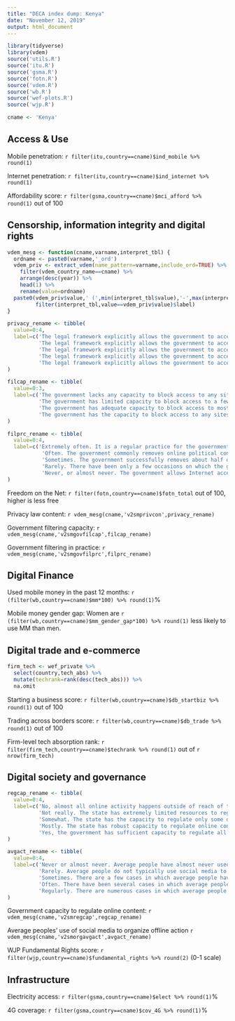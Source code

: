 ```yaml
---
title: "DECA index dump: Kenya"
date: "November 12, 2019"
output: html_document
---
```


```r
library(tidyverse)
library(vdem)
source('utils.R')
source('itu.R')
source('gsma.R')
source('fotn.R')
source('vdem.R')
source('wb.R')
source('wef-plots.R')
source('wjp.R')

cname <- 'Kenya'
```

## Access & Use

Mobile penetration: `r filter(itu,country==cname)$ind_mobile %>% round(1)`

Internet penetration: `r filter(itu,country==cname)$ind_internet %>% round(1)`

Affordability score: `r filter(gsma,country==cname)$mci_afford %>% round(1)` out of 100


## Censorship, information integrity and digital rights

```r
vdem_mesg <- function(cname,varname,interpret_tbl) {
  ordname <- paste0(varname,'_ord')
  vdem_priv <- extract_vdem(name_pattern=varname,include_ord=TRUE) %>%
    filter(vdem_country_name==cname) %>%
    arrange(desc(year)) %>%
    head(1) %>%
    rename(value=ordname)
  paste0(vdem_priv$value,' (',min(interpret_tbl$value),'-',max(interpret_tbl$value),' scale): ',
         filter(interpret_tbl,value==vdem_priv$value)$label)
}

privacy_rename <- tibble(
  value=0:4,
  label=c('The legal framework explicitly allows the government to access any type of personal data on the Internet.',
          'The legal framework explicitly allows the government to access most types of personal data on the Internet.',
          'The legal framework explicitly allows the government to access many types of personal data on the Internet.',
          'The legal framework explicitly allows the government to access only a few types of personal information on the Internet.',
          'The legal framework explicitly allows the government to access personal information on the Internet only in extraordinary circumstances.')
)

filcap_rename <- tibble(
  value=0:3,
  label=c('The government lacks any capacity to block access to any sites on the Internet.',
          'The government has limited capacity to block access to a few sites on the Internet.',
          'The government has adequate capacity to block access to most, but not all, specific sites on the Internet if it wanted to.',
          'The government has the capacity to block access to any sites on the Internet if it wanted to.')
)

filprc_rename <- tibble(
  value=0:4,
  label=c('Extremely often. It is a regular practice for the government to remove political content, except to sites that are pro-government.',
           'Often. The government commonly removes online political content, except sites that are pro-government.',
           'Sometimes. The government successfully removes about half of the critical online political content.',
           'Rarely. There have been only a few occasions on which the government removed political content.',
           'Never, or almost never. The government allows Internet access that is unrestricted.')
)
```

Freedom on the Net: `r filter(fotn,country==cname)$fotn_total` out of 100, higher is less free

Privacy law content: `r vdem_mesg(cname,'v2smprivcon',privacy_rename)`

Government filtering capacity: `r vdem_mesg(cname,'v2smgovfilcap',filcap_rename)`

Government filtering in practice: `r vdem_mesg(cname,'v2smgovfilprc',filprc_rename)`

## Digital Finance

Used mobile money in the past 12 months: `r (filter(wb,country==cname)$mm*100) %>% round(1)`%

Mobile money gender gap: Women are `r (filter(wb,country==cname)$mm_gender_gap*100) %>% round(1)` less likely to use MM than men.

## Digital trade and e-commerce

```r
firm_tech <- wef_private %>% 
  select(country,tech_abs) %>% 
  mutate(techrank=rank(desc(tech_abs))) %>% 
  na.omit
```

Starting a business score: `r filter(wb,country==cname)$db_startbiz %>% round(1)` out of 100

Trading across borders score: `r filter(wb,country==cname)$db_trade %>% round(1)` out of 100

Firm-level tech absorption rank: `r filter(firm_tech,country==cname)$techrank %>% round(1)` out of `r nrow(firm_tech)`

## Digital society and governance

```r
regcap_rename <- tibble(
  value=0:4,
  label=c('No, almost all online activity happens outside of reach of the state, where it lacks the capacity to remove illegal content.',
          'Not really. The state has extremely limited resources to regulate online content.',
          'Somewhat. The state has the capacity to regulate only some online content or some portions of the law.',
          'Mostly. The state has robust capacity to regulate online content, though not enough to regulate all content and all portions of the law.',
          'Yes, the government has sufficient capacity to regulate all online content.')
)

avgact_rename <- tibble(
  value=0:4,
  label=c('Never or almost never. Average people have almost never used social media to organize offline political action.',
          'Rarely. Average people do not typically use social media to organize offline political action.',
          'Sometimes. There are a few cases in which average people have used social media to organize offline political action.',
          'Often. There have been several cases in which average people have used social media to organize offline political action.',
          'Regularly. There are numerous cases in which average people have used social media to organize offline political action.')
)
```

Government capacity to regulate online content: `r vdem_mesg(cname,'v2smregcap',regcap_rename)`

Average peoples' use of social media to organize offline action `r vdem_mesg(cname,'v2smorgavgact',avgact_rename)`

WJP Fundamental Rights score: `r filter(wjp,country==cname)$fundamental_rights %>% round(2)` (0-1 scale)

## Infrastructure

Electricity access: `r filter(gsma,country==cname)$elect %>% round(1)`%

4G coverage: `r filter(gsma,country==cname)$cov_4G %>% round(1)`%
